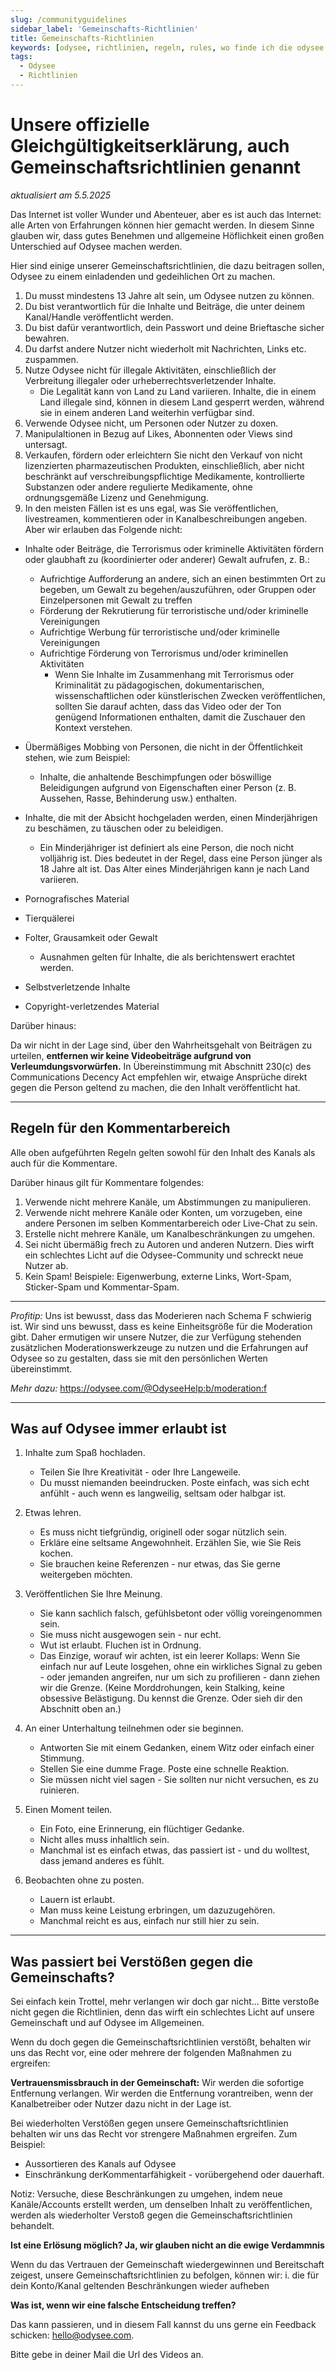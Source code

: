 ```yaml
---
slug: /communityguidelines
sidebar_label: 'Gemeinschafts-Richtlinien'
title: Gemeinschafts-Richtlinien
keywords: [odysee, richtlinien, regeln, rules, wo finde ich die odysee richtlinien, wo sind die odysee tos, odysee tos finden, finden der odysee richtlinien]
tags:
  - Odysee
  - Richtlinien
---
```


# Unsere offizielle Gleichgültigkeitserklärung, auch Gemeinschaftsrichtlinien genannt
*aktualisiert am 5.5.2025*

Das Internet ist voller Wunder und Abenteuer, aber es ist auch das Internet: alle Arten von Erfahrungen können hier gemacht werden. In diesem Sinne glauben wir, dass gutes Benehmen und allgemeine Höflichkeit einen großen Unterschied auf Odysee machen werden. 

Hier sind einige unserer Gemeinschaftsrichtlinien, die dazu beitragen sollen, Odysee zu einem einladenden und gedeihlichen Ort zu machen.

1. Du musst mindestens 13 Jahre alt sein, um Odysee nutzen zu können.
2. Du bist verantwortlich für die Inhalte und Beiträge, die unter deinem Kanal/Handle veröffentlicht werden.
3. Du bist dafür verantwortlich, dein Passwort und deine Brieftasche sicher bewahren. 
4. Du darfst andere Nutzer nicht wiederholt mit Nachrichten, Links etc. zuspammen.
5. Nutze Odysee nicht für illegale Aktivitäten, einschließlich der Verbreitung illegaler oder urheberrechtsverletzender Inhalte.
	* Die Legalität kann von Land zu Land variieren. Inhalte, die in einem Land illegale sind, können in diesem Land gesperrt werden, während sie in einem anderen Land weiterhin verfügbar sind. 
7. Verwende Odysee nicht, um Personen oder Nutzer zu doxen.
8. Manipulaltionen in Bezug auf Likes, Abonnenten oder Views sind untersagt.
9. Verkaufen, fördern oder erleichtern Sie nicht den Verkauf von nicht lizenzierten pharmazeutischen Produkten, einschließlich, aber nicht beschränkt auf verschreibungspflichtige Medikamente, kontrollierte Substanzen oder andere regulierte Medikamente, ohne ordnungsgemäße Lizenz und Genehmigung.
10. In den meisten Fällen ist es uns egal, was Sie veröffentlichen, livestreamen, kommentieren oder in Kanalbeschreibungen angeben. Aber wir erlauben das Folgende nicht:
* Inhalte oder Beiträge, die Terrorismus oder kriminelle Aktivitäten fördern oder glaubhaft zu (koordinierter oder anderer) Gewalt aufrufen, z. B.:
    * Aufrichtige Aufforderung an andere, sich an einen bestimmten Ort zu begeben, um Gewalt zu begehen/auszuführen, oder Gruppen oder Einzelpersonen mit Gewalt zu treffen
    * Förderung der Rekrutierung für terroristische und/oder kriminelle Vereinigungen
    * Aufrichtige Werbung für terroristische und/oder kriminelle Vereinigungen
    * Aufrichtige Förderung von Terrorismus und/oder kriminellen Aktivitäten
		- Wenn Sie Inhalte im Zusammenhang mit Terrorismus oder Kriminalität zu pädagogischen, dokumentarischen, wissenschaftlichen oder künstlerischen Zwecken veröffentlichen, sollten Sie darauf achten, dass das Video oder der Ton genügend Informationen enthalten, damit die Zuschauer den Kontext verstehen.

*   Übermäßiges Mobbing von Personen, die nicht in der Öffentlichkeit stehen, wie zum Beispiel:
    *   Inhalte, die anhaltende Beschimpfungen oder böswillige Beleidigungen aufgrund von Eigenschaften einer Person (z. B. Aussehen, Rasse, Behinderung usw.) enthalten. 
    
*   Inhalte, die mit der Absicht hochgeladen werden, einen Minderjährigen zu beschämen, zu täuschen oder zu beleidigen.
    * Ein Minderjähriger ist definiert als eine Person, die noch nicht volljährig ist. Dies bedeutet in der Regel, dass eine Person jünger als 18 Jahre alt ist. Das Alter eines Minderjährigen kann je nach Land variieren.

*   Pornografisches Material
*   Tierquälerei
*   Folter, Grausamkeit oder Gewalt
	* Ausnahmen gelten für Inhalte, die als berichtenswert erachtet werden.
*   Selbstverletzende Inhalte
*   Copyright-verletzendes Material

Darüber hinaus: 

Da wir nicht in der Lage sind, über den Wahrheitsgehalt von Beiträgen zu urteilen, **entfernen wir keine Videobeiträge aufgrund von Verleumdungsvorwürfen.** In Übereinstimmung mit Abschnitt 230(c) des Communications Decency Act empfehlen wir, etwaige Ansprüche direkt gegen die Person geltend zu machen, die den Inhalt veröffentlicht hat.

---

## Regeln für den Kommentarbereich

Alle oben aufgeführten Regeln gelten sowohl für den Inhalt des Kanals als auch für die Kommentare. 

Darüber hinaus gilt für Kommentare folgendes:

1. Verwende nicht mehrere Kanäle, um Abstimmungen zu manipulieren.
2. Verwende nicht mehrere Kanäle oder Konten, um vorzugeben, eine andere Personen im selben Kommentarbereich oder Live-Chat zu sein.
3. Erstelle nicht mehrere Kanäle, um Kanalbeschränkungen zu umgehen.
4. Sei nicht übermäßig frech zu Autoren und anderen Nutzern. Dies wirft ein schlechtes Licht auf die Odysee-Community und schreckt neue Nutzer ab.
5. Kein Spam! Beispiele: Eigenwerbung, externe Links, Wort-Spam, Sticker-Spam und Kommentar-Spam.

---

_Profitip:_ Uns ist bewusst, dass das Moderieren nach Schema F schwierig ist. Wir sind uns bewusst, dass es keine Einheitsgröße für die Moderation gibt. Daher ermutigen wir unsere Nutzer, die zur Verfügung stehenden zusätzlichen Moderationswerkzeuge zu nutzen und die Erfahrungen auf Odysee so zu gestalten, dass sie mit den persönlichen Werten übereinstimmt.  

_Mehr dazu:_ 
https://odysee.com/@OdyseeHelp:b/moderation:f

---

## Was auf Odysee immer erlaubt ist

1. Inhalte zum Spaß hochladen.
    * Teilen Sie Ihre Kreativität - oder Ihre Langeweile.
    * Du musst niemanden beeindrucken. Poste einfach, was sich echt anfühlt - auch wenn es langweilig, seltsam oder halbgar ist.

2. Etwas lehren.
    * Es muss nicht tiefgründig, originell oder sogar nützlich sein.
    * Erkläre eine seltsame Angewohnheit. Erzählen Sie, wie Sie Reis kochen.
    * Sie brauchen keine Referenzen - nur etwas, das Sie gerne weitergeben möchten.

3. Veröffentlichen Sie Ihre Meinung.
    * Sie kann sachlich falsch, gefühlsbetont oder völlig voreingenommen sein.
    * Sie muss nicht ausgewogen sein - nur echt.
    * Wut ist erlaubt. Fluchen ist in Ordnung.
    * Das Einzige, worauf wir achten, ist ein leerer Kollaps: Wenn Sie einfach nur auf Leute losgehen, ohne ein wirkliches Signal zu geben - oder jemanden angreifen, nur um sich zu profilieren - dann ziehen wir die Grenze. (Keine Morddrohungen, kein Stalking, keine obsessive Belästigung. Du kennst die Grenze. Oder sieh dir den Abschnitt oben an.)

4. An einer Unterhaltung teilnehmen oder sie beginnen.
    * Antworten Sie mit einem Gedanken, einem Witz oder einfach einer Stimmung.
    * Stellen Sie eine dumme Frage. Poste eine schnelle Reaktion.
    * Sie müssen nicht viel sagen - Sie sollten nur nicht versuchen, es zu ruinieren.

5. Einen Moment teilen.
    * Ein Foto, eine Erinnerung, ein flüchtiger Gedanke.
    * Nicht alles muss inhaltlich sein.
    * Manchmal ist es einfach etwas, das passiert ist - und du wolltest, dass jemand anderes es fühlt.

6. Beobachten ohne zu posten.
    * Lauern ist erlaubt.
    * Man muss keine Leistung erbringen, um dazuzugehören.
    * Manchmal reicht es aus, einfach nur still hier zu sein.

---

## Was passiert bei Verstößen gegen die Gemeinschafts?

Sei einfach kein Trottel, mehr verlangen wir doch gar nicht...
Bitte verstoße nicht gegen die Richtlinien, denn das wirft ein schlechtes Licht auf unsere Gemeinschaft und auf Odysee im Allgemeinen.

Wenn du doch gegen die Gemeinschaftsrichtlinien verstößt, behalten wir uns das Recht vor, eine oder mehrere der folgenden Maßnahmen zu ergreifen:

**Vertrauensmissbrauch in der Gemeinschaft:**
Wir werden die sofortige Entfernung verlangen. Wir werden die Entfernung vorantreiben, wenn der Kanalbetreiber oder Nutzer dazu nicht in der Lage ist.

Bei wiederholten Verstößen gegen unsere Gemeinschaftsrichtlinien behalten wir uns das Recht vor strengere Maßnahmen ergreifen. Zum Beispiel:

* Aussortieren des Kanals auf Odysee 
* Einschränkung derKommentarfähigkeit - vorübergehend oder dauerhaft.

Notiz: Versuche, diese Beschränkungen zu umgehen, indem neue Kanäle/Accounts erstellt werden, um denselben Inhalt zu veröffentlichen, werden als wiederholter Verstoß gegen die Gemeinschaftsrichtlinien behandelt.

**Ist eine Erlösung möglich? Ja, wir glauben nicht an die ewige Verdammnis**

Wenn du das Vertrauen der Gemeinschaft wiedergewinnen und Bereitschaft zeigest, unsere Gemeinschaftsrichtlinien zu befolgen, können wir:
i. die für dein Konto/Kanal geltenden Beschränkungen wieder aufheben

**Was ist, wenn wir eine falsche Entscheidung treffen?**

Das kann passieren, und in diesem Fall kannst du uns gerne ein Feedback schicken: hello@odysee.com.

Bitte gebe in deiner Mail die Url des Videos an.
